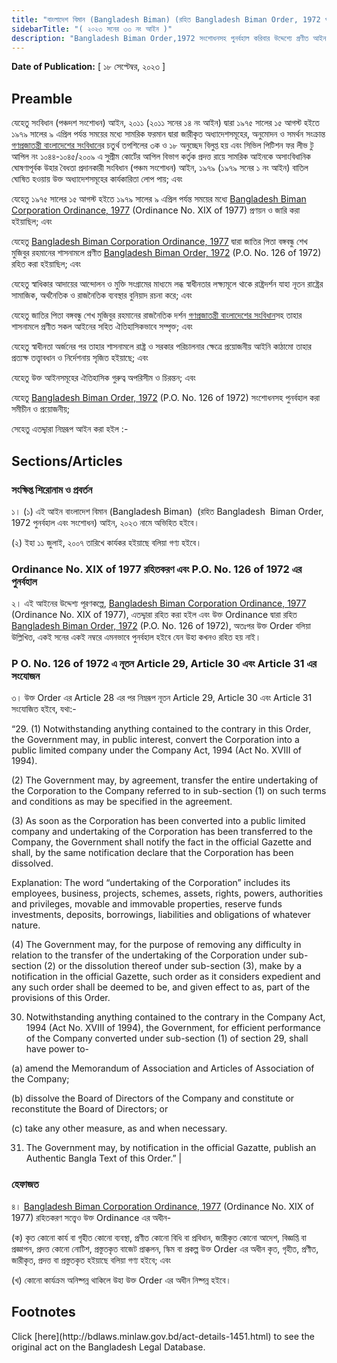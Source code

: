 ```yaml
---
title: "বাংলাদেশ বিমান (Bangladesh Biman) (রহিত Bangladesh Biman Order, 1972 পুনর্বহাল এবং সংশোধন) আইন, ২০২৩"
sidebarTitle: "( ২০২৩ সনের ৩৩ নং আইন )"
description: "Bangladesh Biman Order,1972 সংশোধনসহ পুনর্বহাল করিবার উদ্দেশ্যে প্রণীত আইন"
---
```


**Date of Publication:** [ ১৮ সেপ্টেম্বর, ২০২৩ ]

## Preamble

যেহেতু সংবিধান (পঞ্চদশ সংশোধন) আইন, ২০১১ (২০১১ সনের ১৪ নং আইন) দ্বারা ১৯৭৫ সালের ১৫ আগস্ট হইতে ১৯৭৯ সালের ৯ এপ্রিল পর্যন্ত সময়ের মধ্যে সামরিক ফরমান দ্বারা জারীকৃত অধ্যাদেশসমূহের, অনুমোদন ও সমর্থন সংক্রান্ত [গণপ্রজাতন্ত্রী বাংলাদেশের সংবিধান](/act-957.html "গণপ্রজাতন্ত্রী বাংলাদেশের সংবিধান")ের চতুর্থ তপশিলের ৩ক ও ১৮ অনুচ্ছেদ বিলুপ্ত হয় এবং সিভিল পিটিশন ফর লীভ টু আপিল নং ১০৪৪-১০৪৫/২০০৯ এ সুপ্রীম কোর্টের আপিল বিভাগ কর্তৃক প্রদত্ত রায়ে সামরিক আইনকে অসাংবিধানিক ঘোষণাপূর্বক উহার বৈধতা প্রদানকারী সংবিধান (পঞ্চম সংশোধন) আইন, ১৯৭৯ (১৯৭৯ সনের ১ নং আইন) বাতিল ঘোষিত হওয়ায় উক্ত অধ্যাদেশসমূহের কার্যকারিতা লোপ পায়; এবং

যেহেতু ১৯৭৫ সালের ১৫ আগস্ট হইতে ১৯৭৯ সালের ৯ এপ্রিল পর্যন্ত সময়ের মধ্যে [Bangladesh Biman Corporation Ordinance, 1977](/laws/volume-20/act-543 "Bangladesh Biman Corporation Ordinance, 1977") (Ordinance No. XIX of 1977) প্রণয়ন ও জারি করা হইয়াছিল; এবং

যেহেতু [Bangladesh Biman Corporation Ordinance, 1977](/laws/volume-20/act-543 "Bangladesh Biman Corporation Ordinance, 1977") দ্বারা জাতির পিতা বঙ্গবন্ধু শেখ মুজিবুর রহমানের শাসনামলে প্রণীত [Bangladesh Biman Order, 1972](/laws/volume-16/act-1461 "Bangladesh Biman Order, 1972") (P.O. No. 126 of 1972) রহিত করা হইয়াছিল; এবং

যেহেতু স্বাধিকার আদায়ের আন্দোলন ও মুক্তি সংগ্রামের মাধ্যমে লব্ধ স্বাধীনতার লক্ষ্যমূলে থাকে রাষ্ট্রদর্শন যাহা নূতন রাষ্ট্রের সামাজিক, অর্থনৈতিক ও রাজনৈতিক ব্যবস্থার বুনিয়াদ রচনা করে; এবং

যেহেতু জাতির পিতা বঙ্গবন্ধু শেখ মুজিবুর রহমানের রাজনৈতিক দর্শন [গণপ্রজাতন্ত্রী বাংলাদেশের সংবিধান](/act-957.html "গণপ্রজাতন্ত্রী বাংলাদেশের সংবিধান")সহ তাহার শাসনামলে প্রণীত সকল আইনের সহিত ঐতিহাসিকভাবে সম্পৃক্ত; এবং

যেহেতু স্বাধীনতা অর্জনের পর তাহার শাসনামলে রাষ্ট্র ও সরকার পরিচালনার ক্ষেত্রে প্রয়োজনীয় আইনি কাঠামো তাহার প্রত্যক্ষ তত্ত্বাবধান ও নির্দেশনায় সৃজিত হইয়াছে; এবং

যেহেতু উক্ত আইনসমূহের ঐতিহাসিক গুরুত্ব অপরিসীম ও চিরন্তন; এবং

যেহেতু [Bangladesh Biman Order, 1972](/laws/volume-16/act-1461 "Bangladesh Biman Order, 1972") (P.O. No. 126 of 1972) সংশোধনসহ পুনর্বহাল করা সমীচীন ও প্রয়োজনীয়;

সেহেতু এতদ্দ্বারা নিম্নরূপ আইন করা হইল :-

## Sections/Articles

### সংক্ষিপ্ত শিরোনাম ও প্রবর্তন

১। (১) এই আইন বাংলাদেশ বিমান (Bangladesh Biman)  (রহিত Bangladesh  Biman Order, 1972 পুনর্বহাল এবং সংশোধন) আইন, ২০২৩ নামে অভিহিত হইবে।

(২) ইহা ১১ জুলাই, ২০০৭ তারিখে কার্যকর হইয়াছে বলিয়া গণ্য হইবে।

### Ordinance No. XIX of 1977 রহিতকরণ এবং P.O. No. 126 of 1972 এর পুনর্বহাল

২। এই আইনের উদ্দেশ্য পূরণকল্পে, [Bangladesh Biman Corporation Ordinance, 1977](/laws/volume-20/act-543 "Bangladesh Biman Corporation Ordinance, 1977") (Ordinance No. XIX of 1977), এতদ্দ্বারা রহিত করা হইল এবং উক্ত Ordinance দ্বারা রহিত [Bangladesh Biman Order, 1972](/laws/volume-16/act-1461 "Bangladesh Biman Order, 1972") (P.O. No. 126 of 1972), অতঃপর উক্ত Order বলিয়া উল্লিখিত, একই সনের একই নম্বরে এমনভাবে পুনর্বহাল হইবে যেন উহা কখনও রহিত হয় নাই।

### P O. No. 126 of 1972 এ নূতন Article 29, Article 30 এবং Article 31 এর সংযোজন

৩। উক্ত Order এর Article 28 এর পর নিম্নরূপ নূতন Article 29, Article 30 এবং Article 31 সংযোজিত হইবে, যথা:-

“29. (1) Notwithstanding anything contained to the contrary in this Order, the Government may, in public interest, convert the Corporation into a public limited company under the Company Act, 1994 (Act No. XVIII of 1994).

(2) The Government may, by agreement, transfer the entire undertaking of the Corporation to the Company referred to in sub-section (1) on such terms and conditions as may be specified in the agreement.

(3) As soon as the Corporation has been converted into a public limited company and undertaking of the Corporation has been transferred to the Company, the Government shall notify the fact in the official Gazette and shall, by the same notification declare that the Corporation has been dissolved.

Explanation: The word “undertaking of the Corporation” includes its employees, business, projects, schemes, assets, rights, powers, authorities and privileges, movable and immovable properties, reserve funds investments, deposits, borrowings, liabilities and obligations of whatever nature.

(4) The Government may, for the purpose of removing any difficulty in relation to the transfer of the undertaking of the Corporation under sub-section (2) or the dissolution thereof under sub-section (3), make by a notification in the official Gazette, such order as it considers expedient and any such order shall be deemed to be, and given effect to as, part of the provisions of this Order.

30. Notwithstanding anything contained to the contrary in the Company Act, 1994 (Act No. XVIII of 1994), the Government, for efficient performance of the Company converted under sub-section (1) of section 29, shall have power to-

(a) amend the Memorandum of Association and Articles of Association of the Company;

(b) dissolve the Board of Directors of the Company and constitute or reconstitute the Board of Directors; or

(c) take any other measure, as and when necessary.

31. The Government may, by notification in the official Gazatte, publish an Authentic Bangla Text of this Order.” |

### হেফাজত

৪। [Bangladesh Biman Corporation Ordinance, 1977](/laws/volume-20/act-543 "Bangladesh Biman Corporation Ordinance, 1977") (Ordinance No. XIX of 1977) রহিতকরণ সত্ত্বেও উক্ত Ordinance এর অধীন-

(ক) কৃত কোনো কার্য বা গৃহীত কোনো ব্যবস্থা, প্রণীত কোনো বিধি বা প্রবিধান, জারীকৃত কোনো আদেশ, বিজ্ঞপ্তি বা প্রজ্ঞাপন, প্রদত্ত কোনো নোটিশ, প্রস্তুতকৃত বাজেট প্রাক্কলন, স্কিম বা প্রকল্প উক্ত Order এর অধীন কৃত, গৃহীত, প্রণীত, জারীকৃত, প্রদত্ত বা প্রস্তুতকৃত হইয়াছে বলিয়া গণ্য হইবে; এবং

(খ) কোনো কার্যক্রম অনিষ্পন্ন থাকিলে উহা উক্ত Order এর অধীন নিষ্পন্ন হইবে।

## Footnotes

<Note>
  Click [here](http://bdlaws.minlaw.gov.bd/act-details-1451.html) to see the original act on the Bangladesh Legal Database.
</Note>
